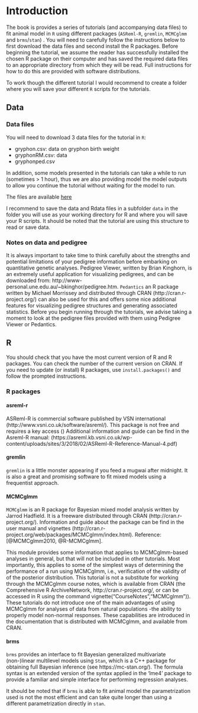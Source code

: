 # Introduction {#intro}

The book is provides a series of tutorials (and accompanying data files) to fit animal model in `R` using different packages (`ASReml-R`, `gremlin`, `MCMCglmm` and `brms`/`stan`) .
You will need to carefully follow the instructions below to first download the data files and second install the R packages.
Before beginning the tutorial, we assume the reader has successfully installed the chosen R package on their computer and has saved the required data files to an appropriate directory from which they will be read.
Full instructions for how to do this are provided with software distributions.

To work though the different tutorial I would recommend to create a folder where you will save your different `R` scripts for the tutorials. 

## Data

### Data files

 You will need to download 3 data files for the tutorial in `R`:

- gryphon.csv: data on gryphon birth weight
- gryphonRM.csv: data
- gryphonped.csv

In addition, some models presented in the tutorials can take a while to run (sometimes > 1 hour), thus we are also providing model the model outputs to allow you continue the tutorial without waiting for the model to run.

The files are available [here](https://github.com/JulienGAMartin/wam_tuto/tree/master/data)

I recommend to save the data and Rdata files in a subfolder `data` in the folder you will use as your working directory for R and where you will save your R scripts. It should be noted that the tutorial are using this structure to read or save data.


### Notes on data and pedigree

It is always important to take time to think carefully about the strengths and potential limitations of your pedigree information before embarking on quantitative genetic analyses. Pedigree Viewer, written by Brian Kinghorn, is an extremely useful application for visualizing pedigrees, and can be downloaded from: http://www-personal.une.edu.au/~bkinghor/pedigree.htm. `Pedantics` an R package written by Michael Morrissey and distributed through CRAN (http://cran.r-project.org/) can also be used for this and offers some nice additional features for visualizing pedigree structures and generating associated statistics. Before you begin running through the tutorials, we advise taking a moment to look at the pedigree files provided with them using Pedigree Viewer or Pedantics.

## R

You should check that you have the most current version of R and R packages. You can check the number of the current version on CRAN. If you need to update (or install) R packages, use `install.packages()` and follow the prompted instructions.

### R packages


#### asreml-r

ASReml-R is commercial software published by VSN international (http://www.vsni.co.uk/software/asreml/). This package is not free and requires a key access (<!--add the price of it!-->)
Additional information and guide can be find in the Asreml-R manual: (https://asreml.kb.vsni.co.uk/wp-content/uploads/sites/3/2018/02/ASReml-R-Reference-Manual-4.pdf)

#### gremlin

`gremlin` is a little monster appearing <!-- water just multiply them (if you wet a mugwai and--> if you feed a mugwai after midnight. It is also a great and promising software to fit mixed models using a frequentist approach.

#### MCMCglmm

`MCMCglmm` is an R package for Bayesian mixed model analysis written by Jarrod Hadfield. It is a freeware distributed through CRAN (http://cran.r-project.org/). Information and guide about the package can be find in the user manual and vignettes (http://cran.r-project.org/web/packages/MCMCglmm/index.html).
Reference: [@MCMCglmm2010, @R-MCMCglmm].

This module provides some information that applies to MCMCglmm-based analyses in general, but that will not be included in other tutorials.
Most importantly, this applies to some of the simplest ways of determining the performance of a run using MCMCglmm, i.e., verification of the validity of of the posterior distribution.
This tutorial is not a substitute for working through the MCMCglmm course notes, which is available from CRAN (the Comprehensive R ArchiveNetwork, http://cran.r-project.org/, or can be accessed in R using the command vignette("CourseNotes","MCMCglmm")).
These tutorials do not introduce one of the main advantages of using MCMCglmm for analyses of data from natural populations -the ability to properly model non-normal responses.
These capabilities are introduced in the documentation that is distributed with MCMCglmm, and available from CRAN.
<!-- i think we have to also cite Pierre de Villemereuil, he wrote a guide for estimating heritability with MCMCglmmm http://devillemereuil.legtux.org/wp-content/uploads/2012/12/tuto_en.pdf -->

#### brms

`brms` provides an interface to fit Bayesian generalized multivariate (non-)linear multilevel models using `Stan`, which is a C++ package for obtaining full Bayesian inference (see https://mc-stan.org/).
The formula syntax is an extended version of the syntax applied in the ‘lme4’ package to provide a familiar and simple interface for performing regression analyses.

It should be noted that if `brms` is able to fit animal model the parametrization used is not the most efficient and can take quite longer than using a different parametrization directly in `stan`.
